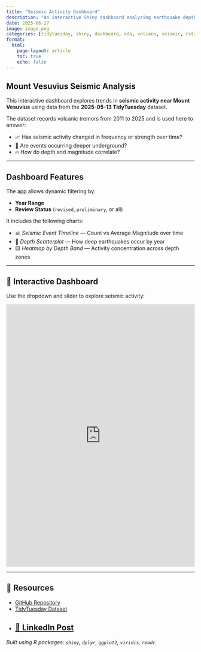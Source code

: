 ```yaml
---
title: "Seismic Activity Dashboard"
description: "An interactive Shiny dashboard analyzing earthquake depth, frequency, and magnitude near Mount Vesuvius using TidyTuesday 2025-05-13 data"
date: 2025-06-27
image: image.png
categories: [tidytuesday, shiny, dashboard, eda, volcano, seismic, rstats]
format:
  html:
    page-layout: article
    toc: true
    echo: false
---
```


## Mount Vesuvius Seismic Analysis

This interactive dashboard explores trends in **seismic activity near Mount Vesuvius** using data from the **2025-05-13 TidyTuesday** dataset.

The dataset records volcanic tremors from 2011 to 2025 and is used here to answer:

- 📈 Has seismic activity changed in frequency or strength over time?
- 🌋 Are events occurring deeper underground?
- 🔥 How do depth and magnitude correlate?

---

## Dashboard Features

The app allows dynamic filtering by:

- **Year Range**
- **Review Status** (`revised`, `preliminary`, or all)

It includes the following charts:

- 📊 *Seismic Event Timeline* — Count vs Average Magnitude over time  
- 🎯 *Depth Scatterplot* — How deep earthquakes occur by year  
- 🟨 *Heatmap by Depth Band* — Activity concentration across depth zones

---

## 🌋 Interactive Dashboard

Use the dropdown and slider to explore seismic activity:

<iframe src="https://ishitakhanna.shinyapps.io/Mount_Vesuvius/" width="100%" height="700px" style="border:none;"></iframe>

---

## 📁 Resources

- [GitHub Repository](https://github.com/ishitak22/tidytuesday-projects/tree/main/tidytuesday_2025-05-13)
- [TidyTuesday Dataset](https://github.com/rfordatascience/tidytuesday/tree/main/data/2025/2025-05-13)
- [🔗 LinkedIn Post](https://www.linkedin.com/posts/khannaishita_tidytuesday-tidytuesday-datavisualisation-activity-7343087984876933120-iuue?utm_source=share&utm_medium=member_desktop&rcm=ACoAADDaLd8BB_aQ7Ddb1JYFtgrM0vX8n2xXUBM)
---

*Built using R packages: `shiny`, `dplyr`, `ggplot2`, `viridis`, `readr`.*